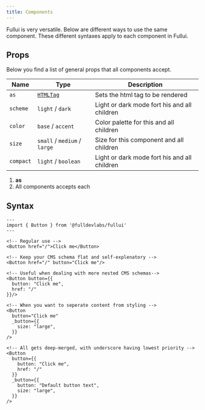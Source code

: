 ```yaml
---
title: Components
---
```


Fullui is very versatile. Below are different ways to use the same component. These different syntaxes apply to each component in Fullui.

## Props
Below you find a list of general props that all components accept.

| Name            | Type        | Description |
| -----------     | ----------- | ----------- |
| `as` | [`HTMLTag`](https://www.w3schools.com/tags/) | Sets the html tag to be rendered |
| `scheme` | `light` / `dark` | Light or dark mode fort his and all children |
| `color` | `base` / `accent` | Color palette for this and all children |
| `size` | `small` / `medium` / `large` | Size for this component and all children |
| `compact` | `light` / `boolean` | Light or dark mode fort his and all children |


1. **as**
1. All components accepts each 


## Syntax
```astro
---
import { Button } from '@fulldevlabs/fullui'
---

<!-- Regular use -->
<Button href="/">Click me</Button>

<!-- Keep your CMS schema flat and self-explenatory -->
<Button href="/" button="Click me"/>

<!-- Useful when dealing with more nested CMS schemas-->
<Button button={{
  button: "Click me",  
  href: "/"
}}/>

<!-- When you want to seperate content from styling -->
<Button 
  button="Click me"
  _button={{
    size: "large",
  }}
/>

<!-- All gets deep-merged, with underscore having lowest priority -->
<Button 
  button={{
    button: "Click me",
    href: "/"
  }}
  _button={{
    button: "Default button text",
    size: "large",
  }}
/>
```